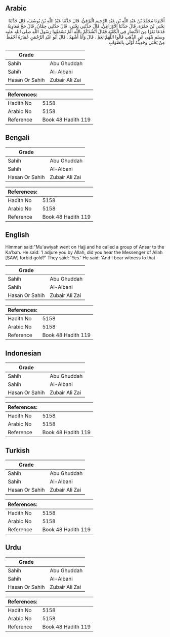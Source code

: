 ## Arabic


<div dir="rtl" lang="ar" style={{fontSize:'larger',backgroundColor:'#f8f9fa',padding:20}}>
أَخْبَرَنَا مُحَمَّدُ بْنُ عَبْدِ اللَّهِ بْنِ عَبْدِ الرَّحِيمِ الْبَرْقِيُّ، قَالَ حَدَّثَنَا عَبْدُ اللَّهِ بْنُ يُوسُفَ، قَالَ حَدَّثَنَا يَحْيَى بْنُ حَمْزَةَ، قَالَ حَدَّثَنَا الأَوْزَاعِيُّ، قَالَ حَدَّثَنِي يَحْيَى، قَالَ حَدَّثَنِي حِمَّانُ، قَالَ حَجَّ مُعَاوِيَةُ فَدَعَا نَفَرًا مِنَ الأَنْصَارِ فِي الْكَعْبَةِ فَقَالَ أَنْشُدُكُمْ بِاللَّهِ أَلَمْ تَسْمَعُوا رَسُولَ اللَّهِ صلى الله عليه وسلم يَنْهَى عَنِ الذَّهَبِ قَالُوا اللَّهُمَّ نَعَمْ ‏.‏ قَالَ وَأَنَا أَشْهَدُ ‏.‏ قَالَ أَبُو عَبْدِ الرَّحْمَنِ عُمَارَةُ أَحْفَظُ مِنْ يَحْيَى وَحَدِيثُهُ أَوْلَى بِالصَّوَابِ ‏.‏
</div>
<div style={{backgroundColor:'#f8f9fa',padding:20, marginBottom: 10}}><table> <thead> <tr> <th>Grade</th> <th></th> </tr> </thead> <tbody> <tr><td>Sahih</td><td>Abu Ghuddah</td></tr><tr><td>Sahih</td><td>Al-Albani</td></tr><tr><td>Hasan Or Sahih</td><td>Zubair Ali Zai</td></tr></tbody></table><table> <thead> <tr> <th>References:</th> <th></th> </tr> </thead> <tbody><tr><td>Hadith No</td><td>5158</td></tr><tr><td>Arabic No</td><td>5158</td></tr><tr><td>Reference</td><td>Book 48 Hadith 119</td></tr></tbody></table></div>

## Bengali


<div dir="ltr" lang="bn" style={{fontSize:'larger',backgroundColor:'#f8f9fa',padding:20}}>

</div>
<div style={{backgroundColor:'#f8f9fa',padding:20, marginBottom: 10}}><table> <thead> <tr> <th>Grade</th> <th></th> </tr> </thead> <tbody> <tr><td>Sahih</td><td>Abu Ghuddah</td></tr><tr><td>Sahih</td><td>Al-Albani</td></tr><tr><td>Hasan Or Sahih</td><td>Zubair Ali Zai</td></tr></tbody></table><table> <thead> <tr> <th>References:</th> <th></th> </tr> </thead> <tbody><tr><td>Hadith No</td><td>5158</td></tr><tr><td>Arabic No</td><td>5158</td></tr><tr><td>Reference</td><td>Book 48 Hadith 119</td></tr></tbody></table></div>

## English


<div dir="ltr" lang="en" style={{fontSize:'larger',backgroundColor:'#f8f9fa',padding:20}}>
Himman said:"Mu'awiyah went on Hajj and he called a group of Ansar to the Ka'bah. He said: 'I adjure you by Allah, did you hear the Messenger of Allah [SAW] forbid gold?' They said: 'Yes.' He said: 'And I bear witness to that
</div>
<div style={{backgroundColor:'#f8f9fa',padding:20, marginBottom: 10}}><table> <thead> <tr> <th>Grade</th> <th></th> </tr> </thead> <tbody> <tr><td>Sahih</td><td>Abu Ghuddah</td></tr><tr><td>Sahih</td><td>Al-Albani</td></tr><tr><td>Hasan Or Sahih</td><td>Zubair Ali Zai</td></tr></tbody></table><table> <thead> <tr> <th>References:</th> <th></th> </tr> </thead> <tbody><tr><td>Hadith No</td><td>5158</td></tr><tr><td>Arabic No</td><td>5158</td></tr><tr><td>Reference</td><td>Book 48 Hadith 119</td></tr></tbody></table></div>

## Indonesian


<div dir="ltr" lang="id" style={{fontSize:'larger',backgroundColor:'#f8f9fa',padding:20}}>

</div>
<div style={{backgroundColor:'#f8f9fa',padding:20, marginBottom: 10}}><table> <thead> <tr> <th>Grade</th> <th></th> </tr> </thead> <tbody> <tr><td>Sahih</td><td>Abu Ghuddah</td></tr><tr><td>Sahih</td><td>Al-Albani</td></tr><tr><td>Hasan Or Sahih</td><td>Zubair Ali Zai</td></tr></tbody></table><table> <thead> <tr> <th>References:</th> <th></th> </tr> </thead> <tbody><tr><td>Hadith No</td><td>5158</td></tr><tr><td>Arabic No</td><td>5158</td></tr><tr><td>Reference</td><td>Book 48 Hadith 119</td></tr></tbody></table></div>

## Turkish


<div dir="ltr" lang="tr" style={{fontSize:'larger',backgroundColor:'#f8f9fa',padding:20}}>

</div>
<div style={{backgroundColor:'#f8f9fa',padding:20, marginBottom: 10}}><table> <thead> <tr> <th>Grade</th> <th></th> </tr> </thead> <tbody> <tr><td>Sahih</td><td>Abu Ghuddah</td></tr><tr><td>Sahih</td><td>Al-Albani</td></tr><tr><td>Hasan Or Sahih</td><td>Zubair Ali Zai</td></tr></tbody></table><table> <thead> <tr> <th>References:</th> <th></th> </tr> </thead> <tbody><tr><td>Hadith No</td><td>5158</td></tr><tr><td>Arabic No</td><td>5158</td></tr><tr><td>Reference</td><td>Book 48 Hadith 119</td></tr></tbody></table></div>

## Urdu


<div dir="rtl" lang="ur" style={{fontSize:'larger',backgroundColor:'#f8f9fa',padding:20}}>

</div>
<div style={{backgroundColor:'#f8f9fa',padding:20, marginBottom: 10}}><table> <thead> <tr> <th>Grade</th> <th></th> </tr> </thead> <tbody> <tr><td>Sahih</td><td>Abu Ghuddah</td></tr><tr><td>Sahih</td><td>Al-Albani</td></tr><tr><td>Hasan Or Sahih</td><td>Zubair Ali Zai</td></tr></tbody></table><table> <thead> <tr> <th>References:</th> <th></th> </tr> </thead> <tbody><tr><td>Hadith No</td><td>5158</td></tr><tr><td>Arabic No</td><td>5158</td></tr><tr><td>Reference</td><td>Book 48 Hadith 119</td></tr></tbody></table></div>